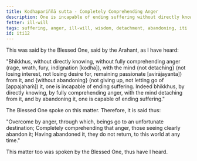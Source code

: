 ```yaml
---
title: Kodhapariññā sutta - Completely Comprehending Anger
description: One is incapable of ending suffering without directly knowing, not completely comprehending anger, without the mind not detaching from it and without abandoning it. One is capable of ending suffering by directly knowing, by fully comprehending anger, with the mind detaching from it, and by abandoning it.
fetter: ill-will
tags: suffering, anger, ill-will, wisdom, detachment, abandoning, iti
id: iti12
---
```


This was said by the Blessed One, said by the Arahant, as I have heard:

"Bhikkhus, without directly knowing, without fully comprehending anger (rage, wrath, fury, indignation [kodha]), with the mind \{not detaching} (not losing interest, not losing desire for, remaining passionate [avirājayanta]) from it, and \{without abandoning} (not giving up, not letting go of [appajahaṁ]) it, one is incapable of ending suffering. Indeed bhikkhus, by directly knowing, by fully comprehending anger, with the mind detaching from it, and by abandoning it, one is capable of ending suffering."

The Blessed One spoke on this matter. Therefore, it is said thus:

"Overcome by anger, through which,
beings go to an unfortunate destination;
Completely comprehending that anger,
those seeing clearly abandon it;
Having abandoned it, they do not return,
to this world at any time."

This matter too was spoken by the Blessed One, thus have I heard.